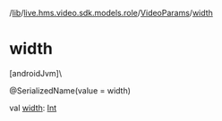 /[lib](/api-reference/android/v2/home/content)/[live.hms.video.sdk.models.role](../index)/[VideoParams](index)/[width](width)

# width

[androidJvm]\

@SerializedName(value = width)

val [width](width): [Int](https://kotlinlang.org/api/latest/jvm/stdlib/kotlin/-int/index.html)
